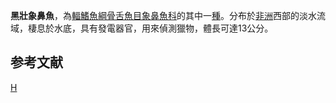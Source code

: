 {{Speciesbox 
| taxon = Brienomyrus niger
| authority = [[Günther|Günther]], 1866
| image = Brevimyrus niger.jpg
| status = LC
| status_system = IUCN3.1
| synonyms = *''Brevimyrus niger,Günther, 1866''
*''Gnathonemus baudoni,Pellegrin, 1919''
*''Gnathonemus niger,Günther, 1866''
*''Marcusenius lhuysi,Steindachner, 1870''
*''Marcusenius macularius,Fowler, 1936''
*''Mormyrus lhuysi,Steindachner, 1870''
}}

'''黑壯象鼻魚'''，為[[輻鰭魚綱|輻鰭魚綱]][[骨舌魚目|骨舌魚目]][[象鼻魚科|象鼻魚科]]的其中一[[種|種]]。分布於[[非洲|非洲]]西部的淡水流域，棲息於水底，具有發電器官，用來偵測獵物，體長可達13公分。

==参考文献==
{{reflist}}
{{Taxonbar}}

[[Category:壯象鼻魚屬|H]]